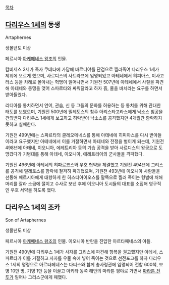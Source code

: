 [[목차]]
== [[다리우스 1세]]의 동생 ==
Artaphernes

생몰년도 미상

페르시아 [[아케메네스 왕조]]의 인물.

캄비세스 2세가 죽자 쿠데타에 가담해 바르디야를 단검으로 찔러죽여 다리우스 1세가 제위에 오르게 했으며, 사르디스의 사트라프에 임명되었고 아테네에서 히피아스, 이사고라스 등을 차례로 몰아내는 혁명이 일어나면서 기원전 507년에 아테네에서 사절을 파견해 아테네와 동맹을 맺어 스파르타와 싸워달라고 하자 흙, 물을 바치라는 요구를 하면서 받아들였다.

리디아를 통치하면서 언어, 관습, 신 등 그들의 문화를 허용하는 등 통치를 위해 관대한 태도를 보였으며, 기원전 500년에 밀레토스의 참주 아리스타고라스에게 낙소스 침공을 건의받자 다리우스 1세에게 보고하고 허락받아 낙소스를 공격했지만 4개월간 함락하지 못하고 실패한다.

기원전 499년에는 스파르타의 클레오메네스를 통해 아테네에 히피아스를 다시 받아들이라고 요구했지만 아테네에서 이를 거절하면서 아테네와 전쟁을 벌이게 되는데, 기원전 498년에 아테네, 이오니아, 에레트리아 등의 기습 공격을 받아 사르디스의 왕궁으로 도망갔다가 기병대를 통해 아테네, 이오니아, 에레트리아의 군사들을 격파했다.

기원전 496년에 아테네의 히파르코스와 우호 협약을 체결했고 기원전 494년에 그리스를 공격해 밀레토스를 함락해 철저히 파괴했으며, 기원전 493년에 이오니아 사람들을 선동해 페르시아에게 대항하게 한 히스티아이오스를 말뚝으로 찔러 죽이는 형벌에 처해 머리를 잘라 소금에 절이고 수사로 보낸 후에 이오니아 도시들의 대표를 소집해 영구적인 우호 서약을 하도록 했다.

== 다리우스 1세의 조카 ==
Son of Artaphernes

생몰년도 미상

페르시아 [[아케메네스 왕조]]의 인물. 이오니아 반란을 진압한 아르타페네스의 아들.

기원전 490년에 다리우스 1세가 사자를 그리스에 파견해 항복을 권고했지만 아테네, 스파르타가 이를 거절하고 사자를 우물 속에 넣어 죽이는 것으로 선전포고를 하자 다리우스 1세의 명령으로 아르타페네스는 다티스와 함께 총사령관에 임명되어 전함 600척, 보병 10만 명, 기병 1만 등을 이끌고 아키타 동쪽 해안의 마라톤 평야로 가면서 [[마라톤 전투]]가 일어나 그리스군에게 패했다.
